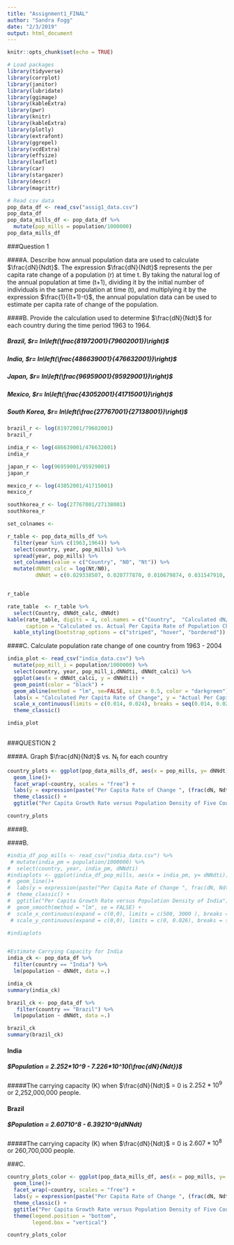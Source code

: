 ```yaml
---
title: "Assignment1_FINAL"
author: "Sandra Fogg"
date: "2/3/2019"
output: html_document
---
```


```r
knitr::opts_chunk$set(echo = TRUE)
```

```r
# Load packages
library(tidyverse)
library(corrplot)
library(janitor)
library(lubridate)
library(ggimage)
library(kableExtra)
library(pwr)
library(knitr)
library(kableExtra)
library(plotly)
library(extrafont)
library(ggrepel)
library(vcdExtra)
library(effsize)
library(leaflet)
library(car)
library(stargazer)
library(descr)
library(magrittr)
```

```r
# Read csv data
pop_data_df <- read_csv("assig1_data.csv")
pop_data_df
pop_data_mills_df <- pop_data_df %>% 
  mutate(pop_mills = population/1000000)
pop_data_mills_df
```


###Question 1

####A. Describe how annual population data are used to calculate $\frac{dN}{Ndt}$. 
The expression $\frac{dN}{Ndt}$ represents the per capita rate change of a population (r) at time t. By taking the natural log of the annual population at time (t+1), dividing it by the initial number of individuals in the same population at time (t), and multiplying it by the expression $\frac{1}{(t+1)-t}$, the annual population data can be used to estimate per capita rate of change of the population.

####B. Provide the calculation used to determine $\frac{dN}{Ndt}$ for each country during the time period 1963 to 1964.

##### Brazil, $r= ln\left(\frac{81972001}{79602001})\right)$

##### India, $r= ln\left(\frac{486639001}{476632001})\right)$

##### Japan, $r= ln\left(\frac{96959001}{95929001})\right)$

##### Mexico, $r= ln\left(\frac{43052001}{41715001})\right)$

##### South Korea, $r= ln\left(\frac{27767001}{27138001})\right)$

```r
brazil_r <- log(81972001/79602001)
brazil_r

india_r <- log(486639001/476632001)
india_r

japan_r <- log(96959001/95929001)
japan_r

mexico_r <- log(43052001/41715001)
mexico_r

southkorea_r <- log(27767001/27138001)
southkorea_r

set_colnames <- 

r_table <- pop_data_mills_df %>% 
  filter(year %in% c(1963,1964)) %>% 
  select(country, year, pop_mills) %>% 
  spread(year, pop_mills) %>% 
  set_colnames(value = c("Country", "N0", "Nt")) %>% 
  mutate(dNNdt_calc = log(Nt/N0),
         dNNdt = c(0.029338507, 0.020777870, 0.010679874, 0.031547910, 0.022913305))


r_table
```

```r
rate_table  <- r_table %>%
  select(Country, dNNdt_calc, dNNdt)
kable(rate_table, digits = 4, col.names = c("Country",  "Calculated dN/Ndt", "Actual dN/Ndt"),
      caption = "Calculated vs. Actual Per Capita Rate of Population Change by Country from 1963 to 1964") %>% 
  kable_styling(bootstrap_options = c("striped", "hover", "bordered")) 


```
####C. Calculate population rate change of one country from 1963 - 2004
```r
india_plot <- read_csv("india_data.csv") %>% 
  mutate(pop_mill_i = population/1000000) %>%
  select(country, year, pop_mill_i,dNNdti, dNNdt_calci) %>% 
  ggplot(aes(x = dNNdt_calci, y = dNNdti)) +
  geom_point(color = "black") +
  geom_abline(method = "lm", se=FALSE, size = 0.5, color = "darkgreen") +
  labs(x = "Calculated Per Capita Rate of Change", y = "Actual Per Capita Rate of Change") +
  scale_x_continuous(limits = c(0.014, 0.024), breaks = seq(0.014, 0.024, by =0.0025)) + scale_y_continuous(limits = c(0.014, 0.024), breaks = seq(0.014, 0.024, by =0.0025)) +
  theme_classic()

india_plot
  
```


###QUESTION 2

####A. Graph $\frac{dN}{Ndt}$ vs. N~t~ for each country
```r
country_plots <- ggplot(pop_data_mills_df, aes(x = pop_mills, y= dNNdt)) +
  geom_line()+
  facet_wrap(~country, scales = "free") + 
  labs(y = expression(paste("Per Capita Rate of Change ", (frac(dN, Ndt)))), x = "Population Size (Nt, Millions)") +
  theme_classic() +
  ggtitle("Per Capita Growth Rate versus Population Density of Five Countries")

country_plots
```

####B. 


####B.
```r
#india_df_pop_mills <- read_csv("india_data.csv") %>% 
 # mutate(india_pm = population/1000000) %>% 
#  select(country, year, india_pm, dNNdti)
#indiaplots <- ggplot(india_df_pop_mills, aes(x = india_pm, y= dNNdti)) +
#  geom_line()+
#  labs(y = expression(paste("Per Capita Rate of Change ", frac(dN, Ndt))), x = "Population Size (Millions)") +
#  theme_classic() +
#  ggtitle("Per Capita Growth Rate versus Population Density of India") +
#  geom_smooth(method = "lm", se = FALSE) +
#  scale_x_continuous(expand = c(0,0), limits = c(500, 3000 ), breaks = seq(500, 3000, 500)) +
 # scale_y_continuous(expand = c(0,0), limits = c(0, 0.026), breaks = seq(0.012, 0.024, 0.004))

#indiaplots


#Estimate Carrying Capacity for India
india_ck <- pop_data_df %>% 
  filter(country == "India") %>% 
  lm(population ~ dNNdt, data =.)

india_ck
summary(india_ck)

brazil_ck <- pop_data_df %>% 
   filter(country == "Brazil") %>% 
  lm(population ~ dNNdt, data =.)

brazil_ck
summary(brazil_ck)
```
#### India
##### $Population = 2.252*10^9 - 7.226*10^10(\frac{dN}{Ndt})$
#####The carrying capacity (K)  when $\frac{dN}{Ndt}$ = 0 is $2.252*10^9$ or 2,252,000,000 people.


#### Brazil
##### $Population = 2.607*10^8 - 6.392*10^9(dNNdt)
#####The carrying capacity (K) when $\frac{dN}{Ndt}$ = 0 is $2.607*10^8$ or 260,700,000 people. 


###C.
```r
country_plots_color <- ggplot(pop_data_mills_df, aes(x = pop_mills, y= dNNdt)) +
  geom_line()+
  facet_wrap(~country, scales = "free") + 
  labs(y = expression(paste("Per Capita Rate of Change ", (frac(dN, Ndt)))), x = "Population Size (Nt, Millions)", size = "Calories Eaten (Person/Day)") +
  theme_classic() +
  ggtitle("Per Capita Growth Rate versus Population Density of Five Countries") + geom_point(aes(color = year, size = calories_pd)) + scale_color_distiller(palette = "Purples", name = "Year", direction = 1) +
  theme(legend.position = "bottom",
        legend.box = "vertical")

country_plots_color


```

